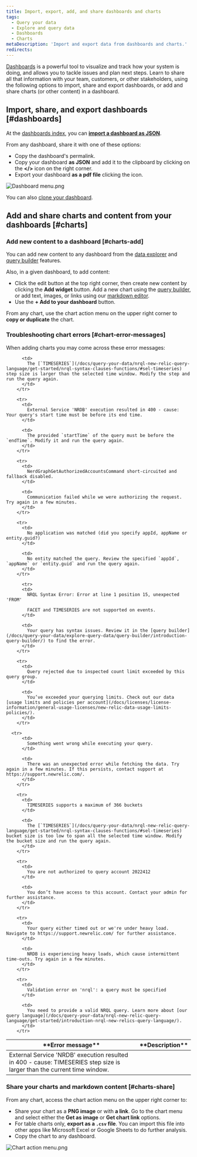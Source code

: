 ```yaml
---
title: Import, export, add, and share dashboards and charts
tags:
  - Query your data
  - Explore and query data
  - Dashboards
  - Charts
metaDescription: 'Import and export data from dashboards and charts.'
redirects:
---
```


[Dashboards](/docs/query-your-data/explore-query-data/dashboards/introduction-dashboards/) is a powerful tool to visualize and track how your system is doing, and allows you to tackle issues and plan next steps. Learn to share all that information with your team, customers, or other stakeholders, using the following options to import, share and export dashboards, or add and share charts (or other content) in a dashboard.


## Import, share, and export dashboards [#dashboards]

At the [dashboards index](/docs/query-your-data/explore-query-data/dashboards/introduction-dashboards/#get-started), you can **[import a dashboard as JSON](docs/query-your-data/explore-query-data/dashboards/introduction-dashboards/#dashboards-import)**.

From any dashboard, share it with one of these options:

* Copy the dashboard's permalink.
* Copy your dashboard **as JSON** and add it to the clipboard by clicking on the **&lt;/&gt;** icon on the right corner.
* Export your dashboard **as a pdf file** clicking the <Icon name="fe-download"/> icon.

![Dashboard menu.png](./images/20210628_dashboard_menu.png "dashboard_menu.png")

You can also [clone your dashboard](/docs/query-your-data/explore-query-data/dashboards/introduction-dashboards/#dashboards-clone). 

## Add and share charts and content from your dashboards [#charts]

### Add new content to a dashboard [#charts-add]

You can add new content to any dashboard from the [data explorer](/docs/query-your-data/explore-query-data/data-explorer/introduction-data-explorer) and [query builder](/docs/introduction-chart-builder) features.

Also, in a given dashboard, to add content:
* Click the edit <Icon name="fe-edit-2"/> button at the top right corner, then create new content by clicking the **Add widget** button. Add a new chart using the [query builder](/docs/chart-builder/use-chart-builder/get-started/introduction-chart-builder), or add text, images, or links using our [markdown editor](#markdown).
* Use the **+ Add to your dashboard** button.

From any chart, use the chart action menu on the upper right corner to **copy or duplicate** the chart.

### Troubleshooting chart errors [#chart-error-messages]

When adding charts you may come across these error messages:

<table>
  <thead>
      <tr>
        <th style={{ width: "400px" }}>
           **Error message**
        </th>
        <th style={{ width: "400px" }}>
            **Description**
        </th>
      </tr>
  </thead>
  <tbody>
        <tr>
          <td>
            External Service 'NRDB' execution resulted in 400 - cause: TIMESERIES step size is larger than the current time window.
          </td>

          <td>
            The [`TIMESERIES`](/docs/query-your-data/nrql-new-relic-query-language/get-started/nrql-syntax-clauses-functions/#sel-timeseries) step size is larger than the selected time window. Modify the step and run the query again.
          </td>
        </tr>

        <tr>
          <td>
            External Service 'NRDB' execution resulted in 400 - cause: Your query's start time must be before its end time.
          </td>

          <td>
            The provided `startTime` of the query must be before the `endTime`. Modify it and run the query again.
          </td>
        </tr>

        <tr>
          <td>
            NerdGraphGetAuthorizedAccountsCommand short-circuited and fallback disabled.
          </td>

          <td>
            Communication failed while we were authorizing the request. Try again in a few minutes.
          </td>
        </tr>

        <tr>
          <td>
            No application was matched (did you specify appId, appName or entity.guid?)
          </td>

          <td>
            No entity matched the query. Review the specified `appId`, `appName` or `entity.guid` and run the query again. 
          </td>
        </tr>
  
          <tr>
          <td>
            NRQL Syntax Error: Error at line 1 position 15, unexpected 'FROM'

            FACET and TIMESERIES are not supported on events.
          </td>

          <td>
            Your query has syntax issues. Review it in the [query builder](/docs/query-your-data/explore-query-data/query-builder/introduction-query-builder/) to find the error.
          </td>
        </tr>

        <tr>
          <td>
            Query rejected due to inspected count limit exceeded by this query group.
          </td>
  
          <td>
            You’ve exceeded your querying limits. Check out our data [usage limits and policies per account](/docs/licenses/license-information/general-usage-licenses/new-relic-data-usage-limits-policies/).
          </td>
        </tr>

      <tr>
          <td>
            Something went wrong while executing your query.
          </td>

          <td>
            There was an unexpected error while fetching the data. Try again in a few minutes. If this persists, contact support at https://support.newrelic.com/.
          </td>
        </tr>

        <tr>
          <td>
            TIMESERIES supports a maximum of 366 buckets
          </td>
  
          <td>
            The [`TIMESERIES`](/docs/query-your-data/nrql-new-relic-query-language/get-started/nrql-syntax-clauses-functions/#sel-timeseries) bucket size is too low to span all the selected time window. Modify the bucket size and run the query again.
          </td>
        </tr>

        <tr>
          <td>
            You are not authorized to query account 2022412
          </td>

          <td>
            You don’t have access to this account. Contact your admin for further assistance.
          </td>
        </tr>

        <tr>
          <td>
            Your query either timed out or we're under heavy load. Navigate to https://support.newrelic.com/ for further assistance.
          </td>

          <td>
            NRDB is experiencing heavy loads, which cause intermittent time-outs. Try again in a few minutes.
          </td>
        </tr>

        <tr>
          <td>
            Validation error on 'nrql': a query must be specified
          </td>

          <td>
            You need to provide a valid NRQL query. Learn more about [our query language](/docs/query-your-data/nrql-new-relic-query-language/get-started/introduction-nrql-new-relics-query-language/).
          </td>
        </tr>

  </tbody>
</table>

### Share your charts and markdown content [#charts-share]

From any chart, access the chart action menu on the upper right corner to:

* Share your chart as a **PNG image** or with **a link**. Go to the chart menu and select either the **Get as image** or **Get chart link** options.
* For table charts only, **export as a `.csv` file**. You can import this file into other apps like Microsoft Excel or Google Sheets to do further analysis. 
* Copy the chart to any dashboard.

![Chart action menu.png](./images/20210628_chart_menu.png "chart_action_menu.png")


